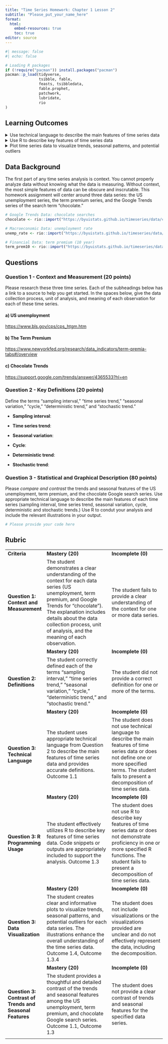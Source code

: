 ```yaml
---
title: "Time Series Homework: Chapter 1 Lesson 2"
subtitle: "Please_put_your_name_here"
format: 
  html:
    embed-resources: true
    toc: true
editor: source
---
```



```r
#| message: false
#| echo: false

# Loading R packages
if (!require("pacman")) install.packages("pacman")
pacman::p_load(tidyverse, 
               tsibble, fable,
               feasts, tsibbledata,
               fable.prophet,
               patchwork,
               lubridate, 
               rio 
)
```


## Learning Outcomes

<details>
<summary>Use technical language to describe the main features of time series data</summary>
-   Define time series analysis
-   Define time series
-   Define sampling interval
-   Define serial dependence or autocorrelation
-   Define a time series trend
-   Define seasonal variation
-   Define cycle
-   Differentiate between deterministic and stochastic trends

</details>

<details>

<summary>Use R to describe key features of time series data</summary>
-   Create a seasonal summmary of a time series

</details>

<details>

<summary>Plot time series data to visualize trends, seasonal patterns, and potential outliers</summary>
-   Plot a "ts" object
-   Make boxplots to examine distribution of values within each season

</details>



## Data Background

The first part of any time series analysis is context. You cannot properly analyze data without knowing what the data is measuring. Without context, the most simple features of data can be obscure and inscrutable. This homework assignment will center around three data series: the US unemployment series, the term premium series, and the Google Trends series of the search term "chocolate."

```r
# Google Trends Data: chocolate searches
chocolate <- rio::import("https://byuistats.github.io/timeseries/data/chocolate.csv")

# Macroeconomic Data: unemployment rate
unemp_rate <- rio::import("https://byuistats.github.io/timeseries/data/unemp_rate.csv")

# Financial Data: term premium (10 year)
term_prem10 <- rio::import("https://byuistats.github.io/timeseries/data/term_prem10.csv")
```


## Questions

### Question 1 - Context and Measurement (20 points)

Please research these three time series. Each of the subheadings below has a link to a source to help you get started. In the spaces below, give the data collection process, unit of analysis, and meaning of each observation for each of these time series.

#### a) US unemployment

<https://www.bls.gov/cps/cps_htgm.htm>

::: {.callout-note title="Answer" icon="false"}
<!-- Delete this and put your answer here. The three colons mark the end of your answer. -->
:::

#### b) The Term Premium

<https://www.newyorkfed.org/research/data_indicators/term-premia-tabs#/overview>

::: {.callout-note title="Answer" icon="false"}
<!-- Delete this and put your answer here. The three colons mark the end of your answer. -->
:::

#### c) Chocolate Trends

<https://support.google.com/trends/answer/4365533?hl=en>

::: {.callout-note title="Answer" icon="false"}
<!-- Delete this and put your answer here. The three colons mark the end of your answer. -->
:::


### Question 2 - Key Definitions (20 points)

Define the terms "sampling interval," "time series trend," "seasonal variation," "cycle," "deterministic trend," and "stochastic trend."

::: {.callout-note title="Answer" icon="false"}
-   **Sampling interval**: 
<!-- Delete this and put your answer here. -->

-   **Time series trend**: 
<!-- Delete this and put your answer here. -->

-   **Seasonal variation**: 
<!-- Delete this and put your answer here. -->

-   **Cycle**: 
<!-- Delete this and put your answer here. -->

-   **Deterministic trend**: 
<!-- Delete this and put your answer here. -->

-   **Stochastic trend**: 
<!-- Delete this and put your answer here. -->
:::

### Question 3 - Statistical and Graphical Description (80 points)

Please *compare and contrast* the trends and seasonal features of the US unemployment, term premium, and the chocolate Google search series. Use appropriate technical language to describe the main features of each time series (sampling interval, time series trend, seasonal variation, cycle, deterministic and stochastic trends.) Use R to condut your analysis and include the relevant illustrations in your output.

::: {.callout-note title="Answer" icon="false"}
```r
# Please provide your code here

```

<!-- Delete this and put your written answer here. The three colons mark the end of your answer. -->
:::

## Rubric

+---------------------------------------------------------------+-----------------------------------------------------------------------------------------------------------------------------------------------------------------------------------------------------------------------------------------------------------------------------------+---------------------------------------------------------------------------------------------------------------------------------------------------------------------------------------------------------------------+
| **Criteria**                                                  | **Mastery (20)**                                                                                                                                                                                                                                                                  | **Incomplete (0)**                                                                                                                                                                                                  |
+---------------------------------------------------------------+-----------------------------------------------------------------------------------------------------------------------------------------------------------------------------------------------------------------------------------------------------------------------------------+---------------------------------------------------------------------------------------------------------------------------------------------------------------------------------------------------------------------+
| #### **Question 1: Context and Measurement**                  | The student demonstrates a clear understanding of the context for each data series (US unemployment, term premium, and Google Trends for "chocolate"). The explanation includes details about the data collection process, unit of analysis, and the meaning of each observation. | The student fails to provide a clear understanding of the context for one or more data series.                                                                                                                      |
+---------------------------------------------------------------+-----------------------------------------------------------------------------------------------------------------------------------------------------------------------------------------------------------------------------------------------------------------------------------+---------------------------------------------------------------------------------------------------------------------------------------------------------------------------------------------------------------------+
|                                                               | **Mastery (20)**                                                                                                                                                                                                                                                                  | **Incomplete (0)**                                                                                                                                                                                                  |
+---------------------------------------------------------------+-----------------------------------------------------------------------------------------------------------------------------------------------------------------------------------------------------------------------------------------------------------------------------------+---------------------------------------------------------------------------------------------------------------------------------------------------------------------------------------------------------------------+
| #### **Question 2: Definitions**                              | The student correctly defined each of the terms "sampling interval," "time series trend," "seasonal variation," "cycle," "deterministic trend," and "stochastic trend."                                                                                                           | The student did not provide a correct definition for one or more of the terms.                                                                                                                                      |
+---------------------------------------------------------------+-----------------------------------------------------------------------------------------------------------------------------------------------------------------------------------------------------------------------------------------------------------------------------------+---------------------------------------------------------------------------------------------------------------------------------------------------------------------------------------------------------------------+
|                                                               | **Mastery (20)**                                                                                                                                                                                                                                                                  | **Incomplete (0)**                                                                                                                                                                                                  |
+---------------------------------------------------------------+-----------------------------------------------------------------------------------------------------------------------------------------------------------------------------------------------------------------------------------------------------------------------------------+---------------------------------------------------------------------------------------------------------------------------------------------------------------------------------------------------------------------+
| #### **Question 3: Technical Language**                       | The student uses appropriate technical language from Question 2 to describe the main features of time series data and provides accurate definitions. Outcome 1.1                                                                                                                  | The student does not use technical language to describe the main features of time series data or does not define one or more specified terms. The student fails to present a decomposition of time series data.     |
+---------------------------------------------------------------+-----------------------------------------------------------------------------------------------------------------------------------------------------------------------------------------------------------------------------------------------------------------------------------+---------------------------------------------------------------------------------------------------------------------------------------------------------------------------------------------------------------------+
|                                                               | **Mastery (20)**                                                                                                                                                                                                                                                                  | **Incomplete (0)**                                                                                                                                                                                                  |
+---------------------------------------------------------------+-----------------------------------------------------------------------------------------------------------------------------------------------------------------------------------------------------------------------------------------------------------------------------------+---------------------------------------------------------------------------------------------------------------------------------------------------------------------------------------------------------------------+
| #### **Question 3: R Programming Usage**                      | The student effectively utilizes R to describe key features of time series data. Code snippets or outputs are appropriately included to support the analysis. Outcome 1.3                                                                                                         | The student does not use R to describe key features of time series data or does not demonstrate proficiency in one or more specified R functions. The student fails to present a decomposition of time series data. |
+---------------------------------------------------------------+-----------------------------------------------------------------------------------------------------------------------------------------------------------------------------------------------------------------------------------------------------------------------------------+---------------------------------------------------------------------------------------------------------------------------------------------------------------------------------------------------------------------+
|                                                               | **Mastery (20)**                                                                                                                                                                                                                                                                  | **Incomplete (0)**                                                                                                                                                                                                  |
+---------------------------------------------------------------+-----------------------------------------------------------------------------------------------------------------------------------------------------------------------------------------------------------------------------------------------------------------------------------+---------------------------------------------------------------------------------------------------------------------------------------------------------------------------------------------------------------------+
| #### **Question 3: Data Visualization**                       | The student creates clear and informative plots to visualize trends, seasonal patterns, and potential outliers for each data series. The illustrations enhance the overall understanding of the time series data. Outcome 1.4, Outcome 1.3.4                                      | The student does not include visualizations or the visualizations provided are unclear and do not effectively represent the data, including the decomposition.                                                      |
+---------------------------------------------------------------+-----------------------------------------------------------------------------------------------------------------------------------------------------------------------------------------------------------------------------------------------------------------------------------+---------------------------------------------------------------------------------------------------------------------------------------------------------------------------------------------------------------------+
|                                                               | **Mastery (20)**                                                                                                                                                                                                                                                                  | **Incomplete (0)**                                                                                                                                                                                                  |
+---------------------------------------------------------------+-----------------------------------------------------------------------------------------------------------------------------------------------------------------------------------------------------------------------------------------------------------------------------------+---------------------------------------------------------------------------------------------------------------------------------------------------------------------------------------------------------------------+
| #### **Question 3: Contrast of Trends and Seasonal Features** | The student provides a thoughtful and detailed contrast of the trends and seasonal features among the US unemployment, term premium, and chocolate Google search series. Outcome 1.1, Outcome 1.3                                                                                 | The student does not provide a clear contrast of trends and seasonal features for the specified data series.                                                                                                        |
+---------------------------------------------------------------+-----------------------------------------------------------------------------------------------------------------------------------------------------------------------------------------------------------------------------------------------------------------------------------+---------------------------------------------------------------------------------------------------------------------------------------------------------------------------------------------------------------------+
|                                                               |                                                                                                                                                                                                                                                                                   |                                                                                                                                                                                                                     |
+---------------------------------------------------------------+-----------------------------------------------------------------------------------------------------------------------------------------------------------------------------------------------------------------------------------------------------------------------------------+---------------------------------------------------------------------------------------------------------------------------------------------------------------------------------------------------------------------+
